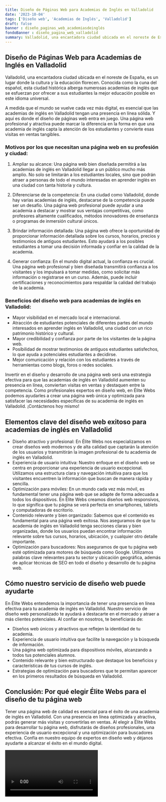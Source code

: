 ```yaml
---
title: Diseño de Páginas Web para Academias de Inglés en Valladolid
date: '2023-10-04'
tags: ['Diseño web', 'Academias de Inglés', 'Valladolid']
draft: false
banner : diseño_paginas_web_academiasdeinglés
fondoBanner : diseño_pagina_web_valladolid
summary: Valladolid, una encantadora ciudad ubicada en el noreste de España, es un lugar donde la cultura y la educación florecen. Conocida como la cuna del español, esta ciudad histórica alberga numerosas academias de inglés que se esfuerzan por ofrecer a sus estudiantes la mejor educación posible en este idioma universal.
---
```


## Diseño de Páginas Web para Academias de Inglés en Valladolid

Valladolid, una encantadora ciudad ubicada en el noreste de España, es un lugar donde la cultura y la educación florecen. Conocida como la cuna del español, esta ciudad histórica alberga numerosas academias de inglés que se esfuerzan por ofrecer a sus estudiantes la mejor educación posible en este idioma universal.

A medida que el mundo se vuelve cada vez más digital, es esencial que las academias de inglés en Valladolid tengan una presencia en línea sólida. Y aquí es donde el diseño de páginas web entra en juego. Una página web profesional y atractiva puede marcar la diferencia en la forma en que una academia de inglés capta la atención de los estudiantes y convierte esas visitas en ventas tangibles.

### Motivos por los que necesitan una página web en su profesión y ciudad:

1. Ampliar su alcance: Una página web bien diseñada permitirá a las academias de inglés en Valladolid llegar a un público mucho más amplio. No solo se limitarán a los estudiantes locales, sino que podrán atraer a personas de todo el mundo interesadas en aprender inglés en una ciudad con tanta historia y cultura.

2. Diferenciarse de la competencia: En una ciudad como Valladolid, donde hay varias academias de inglés, destacarse de la competencia puede ser un desafío. Una página web profesional puede ayudar a una academia a destacar y mostrar sus ventajas competitivas, como profesores altamente cualificados, métodos innovadores de enseñanza o programas de inmersión cultural únicos.

3. Brindar información detallada: Una página web ofrece la oportunidad de proporcionar información detallada sobre los cursos, horarios, precios y testimonios de antiguos estudiantes. Esto ayudará a los posibles estudiantes a tomar una decisión informada y confiar en la calidad de la academia.

4. Generar confianza: En el mundo digital actual, la confianza es crucial. Una página web profesional y bien diseñada transmitirá confianza a los visitantes y los impulsará a tomar medidas, como solicitar más información o registrarse en un curso. Además, puede incluir certificaciones y reconocimientos para respaldar la calidad del trabajo de la academia.

### Beneficios del diseño web para academias de inglés en Valladolid:

- Mayor visibilidad en el mercado local e internacional.
- Atracción de estudiantes potenciales de diferentes partes del mundo interesados en aprender inglés en Valladolid, una ciudad con un rico patrimonio histórico y cultural.
- Mayor credibilidad y confianza por parte de los visitantes de la página web.
- Posibilidad de mostrar testimonios de antiguos estudiantes satisfechos, lo que ayuda a potenciales estudiantes a decidirse.
- Mejor comunicación y relación con los estudiantes a través de herramientas como blogs, foros o redes sociales.
  
Invertir en el diseño y desarrollo de una página web será una estrategia efectiva para que las academias de inglés en Valladolid aumenten su presencia en línea, conviertan visitas en ventas y destaquen entre la competencia. Como profesionales expertos en diseño web, en Élite Webs podemos ayudarles a crear una página web única y optimizada para satisfacer las necesidades específicas de su academia de inglés en Valladolid. ¡Contáctenos hoy mismo!

<GifSeo />

<Cta />

## Elementos clave del diseño web exitoso para academias de inglés en Valladolid

- Diseño atractivo y profesional: En Élite Webs nos especializamos en crear diseños web modernos y de alta calidad que captarán la atención de los usuarios y transmitirán la imagen profesional de tu academia de inglés en Valladolid.
- Experiencia de usuario intuitiva: Nuestro enfoque en el diseño web se centra en proporcionar una experiencia de usuario excepcional. Utilizamos una estructura clara y navegación intuitiva para que los visitantes encuentren la información que buscan de manera rápida y sencilla.
- Optimización para móviles: En un mundo cada vez más móvil, es fundamental tener una página web que se adapte de forma adecuada a todos los dispositivos. En Élite Webs creamos diseños web responsivos, lo que significa que tu página se verá perfecta en smartphones, tablets y computadoras de escritorio.
- Contenido relevante y bien organizado: Sabemos que el contenido es fundamental para una página web exitosa. Nos aseguramos de que tu academia de inglés en Valladolid tenga secciones claras y bien organizadas, donde los usuarios puedan encontrar información relevante sobre tus cursos, horarios, ubicación, y cualquier otro detalle importante.
- Optimización para buscadores: Nos aseguramos de que tu página web esté optimizada para motores de búsqueda como Google. Utilizamos palabras clave relevantes para tu sector y ubicación geográfica, además de aplicar técnicas de SEO en todo el diseño y desarrollo de tu página web.

## Cómo nuestro servicio de diseño web puede ayudarte

En Élite Webs entendemos la importancia de tener una presencia en línea efectiva para tu academia de inglés en Valladolid. Nuestro servicio de diseño web personalizado te ayudará a destacarte en el mercado y atraer a más clientes potenciales. Al confiar en nosotros, te beneficiarás de:

- Diseños web únicos y atractivos que reflejen la identidad de tu academia.
- Experiencia de usuario intuitiva que facilite la navegación y la búsqueda de información.
- Una página web optimizada para dispositivos móviles, alcanzando a todos tus potenciales alumnos.
- Contenido relevante y bien estructurado que destaque los beneficios y características de tus cursos de inglés.
- Estrategias de optimización para buscadores que te permitan aparecer en los primeros resultados de búsqueda en Valladolid.

## Conclusión: Por qué elegir Élite Webs para el diseño de tu página web

Tener una página web de calidad es esencial para el éxito de una academia de inglés en Valladolid. Con una presencia en línea optimizada y atractiva, podrás generar más visitas y convertirlas en ventas. Al elegir a Élite Webs para desarrollar tu página web, disfrutarás de diseños profesionales, una experiencia de usuario excepcional y una optimización para buscadores efectiva. Confía en nuestro equipo de expertos en diseño web y déjanos ayudarte a alcanzar el éxito en el mundo digital.

<Video />

<CtaBot job='Academias de Inglés' city='Valladolid'/>

<Gmaps query='Valladolid+españa+maps' />
